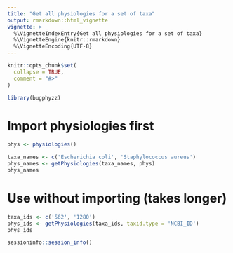 ```yaml
---
title: "Get all physiologies for a set of taxa"
output: rmarkdown::html_vignette
vignette: >
  %\VignetteIndexEntry{Get all physiologies for a set of taxa}
  %\VignetteEngine{knitr::rmarkdown}
  %\VignetteEncoding{UTF-8}
---
```


```r
knitr::opts_chunk$set(
  collapse = TRUE,
  comment = "#>"
)
```

```r
library(bugphyzz)
```

# Import physiologies first

```r
phys <- physiologies()

taxa_names <- c('Escherichia coli', 'Staphylococcus aureus')
phys_names <- getPhysiologies(taxa_names, phys)
phys_names
```

# Use without importing (takes longer)

```r
taxa_ids <- c('562', '1280')
phys_ids <- getPhysiologies(taxa_ids, taxid.type = 'NCBI_ID')
phys_ids
```

```r
sessioninfo::session_info()
```


